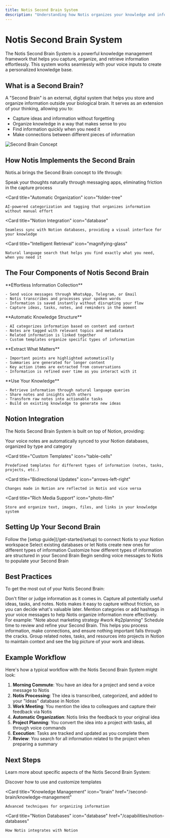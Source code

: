 ```yaml
---
title: Notis Second Brain System
description: "Understanding how Notis organizes your knowledge and information"
---
```


# Notis Second Brain System

The Notis Second Brain System is a powerful knowledge management framework that helps you capture, organize, and retrieve information effortlessly. This system works seamlessly with your voice inputs to create a personalized knowledge base.

## What is a Second Brain?

A "Second Brain" is an external, digital system that helps you store and organize information outside your biological brain. It serves as an extension of your thinking, allowing you to:

- Capture ideas and information without forgetting
- Organize knowledge in a way that makes sense to you
- Find information quickly when you need it
- Make connections between different pieces of information

<img
  className="rounded-lg"
  src="/images/second-brain-concept.png"
  alt="Second Brain Concept"
/>

## How Notis Implements the Second Brain

Notis.ai brings the Second Brain concept to life through:

<CardGroup cols={2}>
  <Card
    title="Voice-First Capture"
    icon="microphone"
  >
    Speak your thoughts naturally through messaging apps, eliminating friction in the capture process
  </Card>
  
  <Card
    title="Automatic Organization"
    icon="folder-tree"
  >
    AI-powered categorization and tagging that organizes information without manual effort
  </Card>
  
  <Card
    title="Notion Integration"
    icon="database"
  >
    Seamless sync with Notion databases, providing a visual interface for your knowledge
  </Card>
  
  <Card
    title="Intelligent Retrieval"
    icon="magnifying-glass"
  >
    Natural language search that helps you find exactly what you need, when you need it
  </Card>
</CardGroup>

## The Four Components of Notis Second Brain

<Steps>
  <Step title="Capture">
    **Effortless Information Collection**
    
    - Send voice messages through WhatsApp, Telegram, or Email
    - Notis transcribes and processes your spoken words
    - Information is saved instantly without disrupting your flow
    - Capture ideas, tasks, notes, and reminders in the moment
  </Step>
  
  <Step title="Organize">
    **Automatic Knowledge Structure**
    
    - AI categorizes information based on content and context
    - Notes are tagged with relevant topics and metadata
    - Related information is linked together
    - Custom templates organize specific types of information
  </Step>
  
  <Step title="Distill">
    **Extract What Matters**
    
    - Important points are highlighted automatically
    - Summaries are generated for longer content
    - Key action items are extracted from conversations
    - Information is refined over time as you interact with it
  </Step>
  
  <Step title="Express">
    **Use Your Knowledge**
    
    - Retrieve information through natural language queries
    - Share notes and insights with others
    - Transform raw notes into actionable tasks
    - Build on existing knowledge to generate new ideas
  </Step>
</Steps>

## Notion Integration

The Notis Second Brain System is built on top of Notion, providing:

<CardGroup cols={2}>
  <Card
    title="Database Sync"
    icon="arrows-rotate"
  >
    Your voice notes are automatically synced to your Notion databases, organized by type and category
  </Card>
  
  <Card
    title="Custom Templates"
    icon="table-cells"
  >
    Predefined templates for different types of information (notes, tasks, projects, etc.)
  </Card>
  
  <Card
    title="Bidirectional Updates"
    icon="arrows-left-right"
  >
    Changes made in Notion are reflected in Notis and vice versa
  </Card>
  
  <Card
    title="Rich Media Support"
    icon="photo-film"
  >
    Store and organize text, images, files, and links in your knowledge system
  </Card>
</CardGroup>

## Setting Up Your Second Brain

<Steps>
  <Step title="Connect Notion">
    Follow the [setup guide](/get-started/setup) to connect Notis to your Notion workspace
  </Step>
  
  <Step title="Choose or Create Databases">
    Select existing databases or let Notis create new ones for different types of information
  </Step>
  
  <Step title="Configure Templates">
    Customize how different types of information are structured in your Second Brain
  </Step>
  
  <Step title="Start Capturing">
    Begin sending voice messages to Notis to populate your Second Brain
  </Step>
</Steps>

## Best Practices

To get the most out of your Notis Second Brain:

<AccordionGroup>
  <Accordion title="Capture Everything">
    Don't filter or judge information as it comes in. Capture all potentially useful ideas, tasks, and notes. Notis makes it easy to capture without friction, so you can decide what's valuable later.
  </Accordion>
  
  <Accordion title="Use Tags and Categories">
    Mention categories or add hashtags in your voice messages to help Notis organize information more effectively. For example: "Note about marketing strategy #work #q2planning"
  </Accordion>
  
  <Accordion title="Review Regularly">
    Schedule time to review and refine your Second Brain. This helps you process information, make connections, and ensure nothing important falls through the cracks.
  </Accordion>
  
  <Accordion title="Create Projects for Related Information">
    Group related notes, tasks, and resources into projects in Notion to maintain context and see the big picture of your work and ideas.
  </Accordion>
</AccordionGroup>

## Example Workflow

Here's how a typical workflow with the Notis Second Brain System might look:

1. **Morning Commute**: You have an idea for a project and send a voice message to Notis
2. **Notis Processing**: The idea is transcribed, categorized, and added to your "Ideas" database in Notion
3. **Work Meeting**: You mention the idea to colleagues and capture their feedback via Notis
4. **Automatic Organization**: Notis links the feedback to your original idea
5. **Project Planning**: You convert the idea into a project with tasks, all through voice commands
6. **Execution**: Tasks are tracked and updated as you complete them
7. **Review**: You search for all information related to the project when preparing a summary

## Next Steps

Learn more about specific aspects of the Notis Second Brain System:

<CardGroup cols={3}>
  <Card
    title="Templates"
    icon="table-cells"
    href="/second-brain/templates"
  >
    Discover how to use and customize templates
  </Card>
  
  <Card
    title="Knowledge Management"
    icon="brain"
    href="/second-brain/knowledge-management"
  >
    Advanced techniques for organizing information
  </Card>
  
  <Card
    title="Notion Databases"
    icon="database"
    href="/capabilities/notion-databases"
  >
    How Notis integrates with Notion
  </Card>
</CardGroup>
